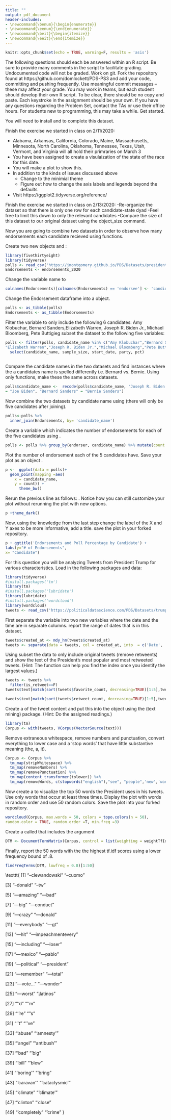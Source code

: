 ```yaml
---
title: ""
output: pdf_document
header-includes:
- \newcommand{\benum}{\begin{enumerate}}
- \newcommand{\eenum}{\end{enumerate}}
- \newcommand{\beit}{\begin{itemize}}
- \newcommand{\eeit}{\end{itemize}}
---
```


```r
knitr::opts_chunk$set(echo = TRUE, warning=F, results = 'asis')
```


\begin{center}
{\Large{\textbf{Problem Set 3}}} \\
\vspace{4 bp}
Due February 27, 10:00 AM (Before Class) \\
\end{center}

\section*{Instructions}

\benum
  \item The following questions should each be answered within an R script. Be sure to provide many comments in the script to facilitate grading. Undocumented code will not be graded. 
  \item Work on git. Fork the repository found at https://github.com/domlockett/PDS-PS3 and add your code, committing and pushing frequently. Use meaningful commit messages – these may affect your grade.
  \item You may work in teams, but each student should develop their own R script. To be clear, there should be no copy and paste. Each keystroke in the assignment should be your own.
  \item If you have any questions regarding the Problem Set, contact the TAs or use their office hours.
  \item For students new to programming, this may take a while. Get started.
  \item You will need to install \texttt{ggplot2} and \texttt{dplyr} to complete this dataset.
  
\eenum

\section*{\texttt{ggplot2}}

\benum

  \item Finish the exercise we started in class on 2/11/2020:

- Alabama, Arkansas, California, Colorado, Maine, Massachusetts, Minnesota, North Carolina, Oklahoma, Tennessee, Texas, Utah, Vermont, and Virginia will all hold their primraries on March 3
- You have been assigned to create a visulaization of the state of the race for this date.
- You will make a plot to show this.
- In addition to the kinds of issues discussed above
    + Change to the minimial theme
    + Figure out how to change the axis labels and legends beyond the defaults
- Visit https://ggplot2.tidyverse.org/reference/ 

 \item Finish the exercise we started in class on 2/13/2020:
-Re-organize the dataset so that there is only one row for each candidate-state dyad
-Feel free to limit this down to only the relevant candidates
-Compare the size of this dataset to our original dataset using the object_size command.


\eenum


\section*{dplyr}
\benum

 \item Now you are going to combine two datasets in order to observe how many endorsements each candidate recieved using \textbf{only} \texttt{dplyr} functions.

\beit
 \item Create two new objects \texttt{polls} and \texttt{Endorsements}:
 
```r
library(fivethirtyeight)
library(tidyverse)
polls <- read_csv('https://jmontgomery.github.io/PDS/Datasets/president_primary_polls_feb2020.csv')
Endorsements <- endorsements_2020
```

\item Change the \texttt{Endorsements} variable name \texttt{endorsee} to \texttt{candidate\_name}

```r
colnames(Endorsements)[colnames(Endorsements) == 'endorsee'] <- 'candidate_name'


```

\item Change the Endorsement dataframe into a \texttt{tibble} object.

```r

polls <- as_tibble(polls)
Endorsements <- as_tibble(Endorsements)
```

\item Filter the \texttt{poll} variable to only include the following 6 candidates: Amy Klobuchar, Bernard Sanders,Elizabeth Warren, Joseph R. Biden Jr., Michael Bloomberg, Pete Buttigieg \textbf{and} subset the dataset to the following five variables: \texttt{candidate\_name, sample\_size, start\_date, party, pct}

```r

polls <- filter(polls, candidate_name %in% c("Amy Klobuchar","Bernard Sanders",
"Elizabeth Warren","Joseph R. Biden Jr.","Michael Bloomberg","Pete Buttigieg")) %>%
  select(candidate_name, sample_size, start_date, party, pct)
  
```

\item Compare the candidate names in the two datasets and find instances where the a candidates name is spelled differently i.e. Bernard vs. Bernie. Using only \texttt{dplyr} functions, make these the same across datasets. 

```r
polls$candidate_name <-  recode(polls$candidate_name, "Joseph R. Biden Jr." 
= "Joe Biden", "Bernard Sanders" = "Bernie Sanders")


```

\item Now combine the two datasets by candidate name using \texttt{dplyr} (there will only be five candidates after joining).

```r


polls<-polls %>%
  inner_join(Endorsements, by= 'candidate_name')


```

\item Create a variable which indicates the number of endorsements for each of the five candidates using \texttt{dplyr}.

```r
polls <- polls %>% group_by(endorser, candidate_name) %>% mutate(count = n())


```

\item Plot the number of endorsement each of the 5 candidates have. Save your plot as an object \texttt{p}.

```r

p <-  ggplot(data = polls)+
  geom_point(mapping =aes(
    x = candidate_name, 
    y = count)) + 
      theme_bw()

```


\item Rerun the previous line as follows: \texttt{p + theme_dark()}. Notice how you can still customize your plot without rerunning the plot with new options.


```r
p +theme_dark()
```

\item Now, using the knowledge from the last step change the label of the X and Y axes to be more informative, add a title. save the plot in your forked repository.


```r

p + ggtitle('Endorsements and Poll Percentage by Candidate') +
labs(y="# of Endorsements", 
x= "Candidate")
```


\eeit
\item For this question you will be analyzing Tweets from President Trump for various characteristics. Load in the following packages and data:

```r
library(tidyverse)
#install.packages('tm')
library(tm) 
#install.packages('lubridate')
library(lubridate)
#install.packages('wordcloud')
library(wordcloud)
tweets <- read_csv('https://politicaldatascience.com/PDS/Datasets/trump_tweets.csv')
```

\beit
\item First separate the \texttt{created\_at} variable into two new variables where the date and the time are in separate columns. \textbf{Then} report the range of dates that is in this dataset.

```r
tweets$created_at <- mdy_hm(tweets$created_at)
tweets <- separate(data = tweets, col = created_at, into  = c('Date', 'Time'), sep = ' ')

```

\item Using \texttt{dplyr} subset the data to only include original tweets (remove retweents) and show the text of the President's \textbf{top 5} most popular and most retweeted tweets. (Hint: The \texttt{match} function can help you find the index once you identify the largest values.) 


```r
tweets <- tweets %>%
  filter(is_retweet==F)
tweets$text[match(sort(tweets$favorite_count, decreasing=TRUE)[1:5],tweets$favorite_count)]

tweets$text[match(sort(tweets$retweet_count, decreasing=TRUE)[1:5],tweets$retweet_count)]
```



\item Create a \textit{corpus} of the tweet content and put this into the object \texttt{Corpus} using the \texttt{tm} (text mining) package. (Hint: Do the assigned readings.)

```r
library(tm)
Corpus <- with(tweets, VCorpus(VectorSource(text))) 

```

\item Remove extraneous whitespace, remove numbers and punctuation, convert everything to lower case and a 'stop words' that have little substantive meaning (the, a, it).

```r

Corpus <- Corpus %>% 
  tm_map(stripWhitespace) %>% 
  tm_map(removeNumbers) %>% 
  tm_map(removePunctuation) %>% 
  tm_map(content_transformer(tolower)) %>% 
  tm_map(removeWords, c(stopwords("english"),"see", "people",'new','want','one','even','must','need','done','back','just','going', 'know', 'can','said','like','many','like','realdonaldtrump'))

```


\item Now create a \texttt{wordcloud} to visualize the top 50 words the President uses in his tweets. Use only words that occur at least three times. Display the plot with words in random order and use 50 random colors. Save the plot into your forked repository.

```r

wordcloud(Corpus, max.words = 50, colors = topo.colors(n = 50),
random.color = TRUE, random.order =T, min.freq =3)

```

\item Create a \textit{document term matrix} called \texttt{DTM} that includes the argument \texttt{ control = list(weighting = weightTfIdf)}

```r
DTM <- DocumentTermMatrix(Corpus, control = list(weighting = weightTfIdf))

```

\item Finally, report the 50 words with the the highest tf.idf scores using a lower frequency bound of .8.


```r

findFreqTerms(DTM, lowfreq = 0.8)[1:50]
```


\texttt{ 
 [1] "–clewandowski"     "–cuomo"
 
 [3] "–donald"           "–tw"  
 
 [5] "—amazing"          "—bad" 
 
 [7] "—big"              "—conduct" 
 
 [9] "—crazy"            "—donald"  
 
[11] "—everybody"        "—gt"     

[13] "—hit"              "—impeachmentevery"

[15] "—including"        "—loser"         

[17] "—mexico"           "—pablo"        

[19] "—political"        "—president"    

[21] "—remember"         "—total"       

[23] "—vote…"            "—wonder"     

[25] "—worst"            "¡latinos"     

[27] "‘’d"               "‘’m"         

[29] "‘’re"              "‘’s"        

[31] "‘’t"               "‘’ve"      

[33] "‘abuse"            "‘amnesty’"  

[35] "‘angel"            "‘antibush’" 

[37] "‘bad"              "‘big"       

[39] "‘bill"             "‘blew"      

[41] "‘boring’"          "‘bring"    

[43] "‘caravan’"         "‘cataclysmic’"   

[45] "‘climate"          "‘climate’"      

[47] "‘clinton"          "‘close"         

[49] "‘completely"       "‘crime"  }


\eeit



\eenum



